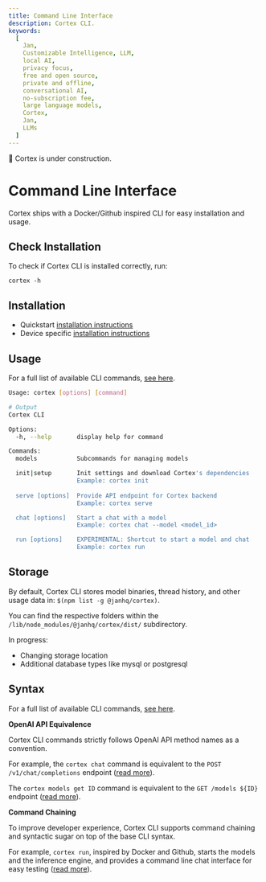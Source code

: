 ```yaml
---
title: Command Line Interface
description: Cortex CLI.
keywords:
  [
    Jan,
    Customizable Intelligence, LLM,
    local AI,
    privacy focus,
    free and open source,
    private and offline,
    conversational AI,
    no-subscription fee,
    large language models,
    Cortex,
    Jan,
    LLMs
  ]
---
```



<Callout type="warning">
🚧 Cortex is under construction.
</Callout>

# Command Line Interface

Cortex ships with a Docker/Github inspired CLI for easy installation and usage.

## Check Installation

To check if Cortex CLI is installed correctly, run:

```
cortex -h
```

## Installation

- Quickstart [installation instructions](/cortex/quickstart)
- Device specific [installation instructions](/cortex/installation)

## Usage

For a full list of available CLI commands, [see here](/cortex/cli-overview).

```bash
Usage: cortex [options] [command]

# Output
Cortex CLI

Options:
  -h, --help       display help for command

Commands:
  models           Subcommands for managing models

  init|setup       Init settings and download Cortex's dependencies
                   Example: cortex init
                   
  serve [options]  Provide API endpoint for Cortex backend
                   Example: cortex serve

  chat [options]   Start a chat with a model
                   Example: cortex chat --model <model_id>

  run [options]    EXPERIMENTAL: Shortcut to start a model and chat
                   Example: cortex run
```

## Storage

By default, Cortex CLI stores model binaries, thread history, and other usage data in:
`$(npm list -g @janhq/cortex)`. 

You can find the respective folders within the `/lib/node_modules/@janhq/cortex/dist/` subdirectory.

In progress: 
- Changing storage location
- Additional database types like mysql or postgresql

## Syntax

For a full list of available CLI commands, [see here](/cortex/cli-overview).

**OpenAI API Equivalence**

Cortex CLI commands strictly follows OpenAI API method names as a convention.

For example, the `cortex chat` command is equivalent to the `POST /v1/chat/completions` endpoint ([read more](/cortex/cortex-chat)). 

The `cortex models get ID` command is equivalent to the `GET /models ${ID}` endpoint ([read more](/cortex/cortex-models)).

**Command Chaining**

To improve developer experience, Cortex CLI supports command chaining and syntactic sugar on top of the base CLI syntax. 

For example, `cortex run`, inspired by Docker and Github, starts the models and the inference engine, and provides a command line chat interface for easy testing ([read more](/cortex/cortex-run)).
